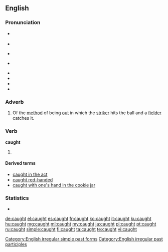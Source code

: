 ==English==

===Pronunciation===
* {{a|UK}} {{IPA|/kɔːt/}}
* {{rhymes|ɔːt}}
* {{a|US}} {{IPA|/kɔt/}} 
* {{a|cot-caught}} {{IPAchar|/kɑt/}}
* {{audio|en-us-caught.ogg|Audio (US cot-caught merged)}}
* {{audio|en-us-inlandnorth-caught.ogg|Audio (US-Inland North)}}
* {{audio|en-au-caught.ogg|Audio (Australia)}}
* {{audio|en-uk-caught.ogg|Audio (UK)}}

===Adverb===
{{en-adv|-}}

# {{cricket}} Of the [[method]] of being [[out]] in which the [[striker]] hits the ball and a [[fielder]] catches it.

===Verb===
'''caught'''

# {{past of|catch}}

====Derived terms====
* [[caught in the act]]
* [[caught red-handed]]
* [[caught with one's hand in the cookie jar]]

===Statistics===
* {{rank|struck|man's|write|651|caught|below|window|instead}}

[[Category:English irregular simple past forms]]
[[Category:English irregular past participles]]

[[de:caught]]
[[el:caught]]
[[es:caught]]
[[fr:caught]]
[[ko:caught]]
[[it:caught]]
[[ku:caught]]
[[hu:caught]]
[[mg:caught]]
[[ml:caught]]
[[my:caught]]
[[ja:caught]]
[[pl:caught]]
[[pt:caught]]
[[ru:caught]]
[[simple:caught]]
[[fi:caught]]
[[ta:caught]]
[[te:caught]]
[[vi:caught]]